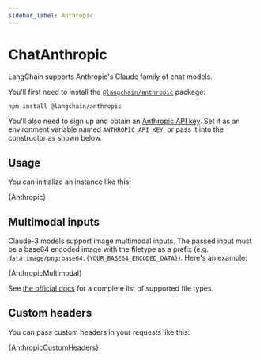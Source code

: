 ```yaml
---
sidebar_label: Anthropic
---
```


# ChatAnthropic

LangChain supports Anthropic's Claude family of chat models.

You'll first need to install the [`@langchain/anthropic`](https://www.npmjs.com/package/@langchain/anthropic) package:


<IntegrationInstallTooltip></IntegrationInstallTooltip>

```bash npm2yarn
npm install @langchain/anthropic
```

You'll also need to sign up and obtain an [Anthropic API key](https://www.anthropic.com/).
Set it as an environment variable named `ANTHROPIC_API_KEY`, or pass it into the constructor as shown below.

## Usage

You can initialize an instance like this:


<CodeBlock language="typescript">{Anthropic}</CodeBlock>

## Multimodal inputs

Claude-3 models support image multimodal inputs. The passed input must be a base64 encoded image with the
filetype as a prefix (e.g. `data:image/png;base64,{YOUR_BASE64_ENCODED_DATA}`).
Here's an example:


<CodeBlock language="typescript">{AnthropicMultimodal}</CodeBlock>

See [the official docs](https://docs.anthropic.com/claude/docs/vision#what-image-file-types-does-claude-support)
for a complete list of supported file types.

## Custom headers

You can pass custom headers in your requests like this:


<CodeBlock language="typescript">{AnthropicCustomHeaders}</CodeBlock>

